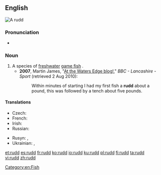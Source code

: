 {{also|Rudd}}
==English==
[[Image:ScardiniusErythropthalmusXBlikkaBjoerkna.JPG|thumb|A '''rudd''']]
{{wikipedia}}
{{wikispecies|Scardinus erythrophthalmus}}

===Pronunciation===
* {{IPA|/rʌd/}}

===Noun===
{{en-noun}}

# A species of [[freshwater]] [[game fish]] {{qualifier|Scardinius erythropthalmus}}.
#* '''2007''', Martin James, "[http://www.bbc.co.uk/lancashire/content/articles/2007/06/15/fishing_martin_james_2007_season.shtml At the Waters Edge blog!]," ''BBC - Lancashire - Sport'' (retrieved 2 Aug 2010):
#*: Within minutes of starting I had my first fish a '''rudd''' about a pound, this was followed by a tench about five pounds.

====Translations====
{{trans-top|fish ''Scardinius erythropthalmus''}}
* Czech: {{t|cs|perlín|m}}
* French: {{t+|fr|rotengle|m}}
* Irish: {{t|ga|ruán|m}}
* Russian: {{t+|ru|краснопёрка|f|tr=krasnopjórka|sc=Cyrl}}
{{trans-mid}}
* Rusyn: {{t|rue|бочіця|f|tr=bóčicja}}, {{t|rue|червленоочіця|f|tr=červlenoóčicja}}
* Ukrainian: {{t|uk|краснопірка|f|tr=krasnopírka|sc=Cyrl}}, {{t|uk|червонопірка|f|tr=červonopírka|sc=Cyrl}}
{{trans-bottom}}

[[Category:en:Fish]]

[[et:rudd]]
[[es:rudd]]
[[fr:rudd]]
[[ko:rudd]]
[[io:rudd]]
[[ku:rudd]]
[[pl:rudd]]
[[fi:rudd]]
[[ta:rudd]]
[[vi:rudd]]
[[zh:rudd]]